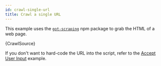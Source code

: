 ```yaml
---
id: crawl-single-url
title: Crawl a single URL
---
```



This example uses the [`got-scraping`](https://github.com/apify/got-scraping) npm package
to grab the HTML of a web page.

<RunnableCodeBlock className="language-js" type="cheerio">
    {CrawlSource}
</RunnableCodeBlock>

If you don't want to hard-code the URL into the script, refer to the [Accept User Input](./accept-user-input) example.
